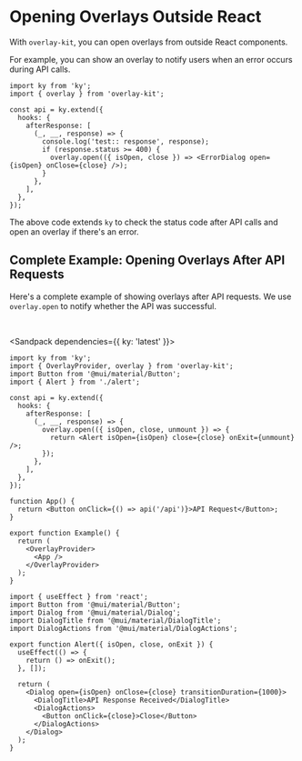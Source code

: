 
# Opening Overlays Outside React

With `overlay-kit`, you can open overlays from outside React components.

For example, you can show an overlay to notify users when an error occurs during API calls.

```tsx {7-11}
import ky from 'ky';
import { overlay } from 'overlay-kit';

const api = ky.extend({
  hooks: {
    afterResponse: [
      (_, __, response) => {
        console.log('test:: response', response);
        if (response.status >= 400) {
          overlay.open(({ isOpen, close }) => <ErrorDialog open={isOpen} onClose={close} />);
        }
      },
    ],
  },
});
```

The above code extends `ky` to check the status code after API calls and open an overlay if there's an error.

## Complete Example: Opening Overlays After API Requests

Here's a complete example of showing overlays after API requests. We use `overlay.open` to notify whether the API was successful.

<br />

<Sandpack dependencies={{ ky: 'latest' }}>

```tsx Example.tsx active
import ky from 'ky';
import { OverlayProvider, overlay } from 'overlay-kit';
import Button from '@mui/material/Button';
import { Alert } from './alert';

const api = ky.extend({
  hooks: {
    afterResponse: [
      (_, __, response) => {
        overlay.open(({ isOpen, close, unmount }) => {
          return <Alert isOpen={isOpen} close={close} onExit={unmount} />;
        });
      },
    ],
  },
});

function App() {
  return <Button onClick={() => api('/api')}>API Request</Button>;
}

export function Example() {
  return (
    <OverlayProvider>
      <App />
    </OverlayProvider>
  );
}
```

```tsx alert.tsx
import { useEffect } from 'react';
import Button from '@mui/material/Button';
import Dialog from '@mui/material/Dialog';
import DialogTitle from '@mui/material/DialogTitle';
import DialogActions from '@mui/material/DialogActions';

export function Alert({ isOpen, close, onExit }) {
  useEffect(() => {
    return () => onExit();
  }, []);

  return (
    <Dialog open={isOpen} onClose={close} transitionDuration={1000}>
      <DialogTitle>API Response Received</DialogTitle>
      <DialogActions>
        <Button onClick={close}>Close</Button>
      </DialogActions>
    </Dialog>
  );
}
```

</Sandpack>
